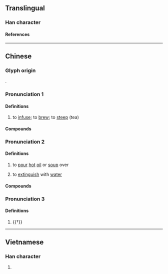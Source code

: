 {{character info/new}}
==Translingual==

===Han character===
{{Han char|rn=85|rad=水|as=04|sn=7|four=37120|canj=EPSH|ids=⿰氵切}}

====References====
{{Han ref|kx=0611.050|dkj=17199|dj=1003.090|hdz=31562.040|uh=6C8F}}

----

==Chinese==
{{zh-forms}}

===Glyph origin===
{{Han etym}}
{{Han compound|水|切|alt1=氵|ls=psc|c1=s|c2=p}}.

===Pronunciation 1===
{{zh-pron
|m=qī
|c=cai3,cit3,cai1
|c_note=cai1 - rare
|mn=chhiat/qz:chhit
|w=4qiq
|cat=v
}}

====Definitions====
{{zh-hanzi}}

# to [[infuse]]; to [[brew]]; to [[steep]] (tea)
#: {{zh-x|沏 一 杯 茶 給 你 喝|to '''make''' a cup of tea for you}}

====Compounds====
{{zh-der|fold=1|沏茶}}

===Pronunciation 2===
{{zh-pron
|m=qū
|c=keoi1
|cat=v
}}

====Definitions====
{{zh-hanzi}}

# {{lb|zh|cooking}} to [[pour]] [[hot]] [[oil]] or [[soup]] over
# to [[extinguish]] with [[water]]

====Compounds====
{{zh-der|fold=1|沏油}}

===Pronunciation 3===
{{zh-pron
|m=qiè
|c=cit3
|mc=y
|oc=y
|cat=a
}}

====Definitions====
{{zh-hanzi}}

# {{†}} {{n-g|sound of [[splashing]] [[water]]}}

----

==Vietnamese==

===Han character===
{{vi-readings|rs=水04|reading=thế}}

# {{rfdef|vi|sort=水04}}

{{cln|vi|Han tu}}